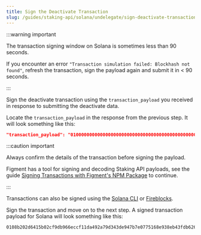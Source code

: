 ```yaml
---
title: Sign the Deactivate Transaction
slug: /guides/staking-api/solana/undelegate/sign-deactivate-transaction
---
```


:::warning important

The transaction signing window on Solana is sometimes less than 90 seconds.

If you encounter an error `"Transaction simulation failed: Blockhash not found"`, refresh the transaction, sign the payload again and submit it in < 90 seconds.

:::

Sign the deactivate transaction using the `transaction_payload` you received in response to submitting the deactivate data.

Locate the `transaction_payload` in the response from the previous step. It will look something like this:

```json
"transaction_payload": "010000000000000000000000000000000000000000000000000000000000000000000000000000000000000000000000000000000000000000000000000000000001000204f8c4898641adada76eeeee2de872d931bc58bfb2ce5b79734e32808cc501a5347de1a9be894d367a1544b885b2e3c4f9f7e79728ae5177f7b39c76a35112136f06a1d8179137542a983437bdfe2a7ab2557f535c8a78722b68a49dc00000000006a7d51718c774c928566398691d5eb68b5eb8a39b4b6d5c73555b210000000023652dc33a447d52fa6da4e090bb2c792e8bcff1a7af9a2d3ce91a994c8779e90102030103000405000000"
```

:::caution important

Always confirm the details of the transaction before signing the payload.

Figment has a tool for signing and decoding Staking API payloads, see the guide [Signing Transactions with Figment's NPM Package](/guides/staking-api/figment-signing-transactions) to continue.

:::

Transactions can also be signed using the [Solana CLI](https://docs.solana.com/offline-signing#:~:text=Typically%20a%20Solana%20transaction%20must,the%20extra%20time%20you%20need) or [Fireblocks](/guides/staking-api/fireblocks-signing-transactions).

Sign the transaction and move on to the next step. A signed transaction payload for Solana will look something like this:

```text
0108b202d6415b02cf9db966eccf11da492a79d343de947b7e0775168e938eb43fdb6263ffb6dec528bd71c0d753833afa7eec1ef1a1603e4bdc26f1c6d9f8420a01000204f8c4898641adada76eeeee2de872d931bc58bfb2ce5b79734e32808cc501a5347de1a9be894d367a1544b885b2e3c4f9f7e79728ae5177f7b39c76a35112136f06a1d8179137542a983437bdfe2a7ab2557f535c8a78722b68a49dc00000000006a7d51718c774c928566398691d5eb68b5eb8a39b4b6d5c73555b210000000023652dc33a447d52fa6da4e090bb2c792e8bcff1a7af9a2d3ce91a994c8779e90102030103000405000000
```
